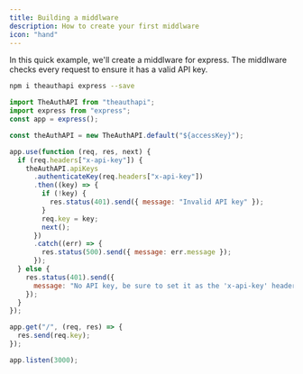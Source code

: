 ```yaml
---
title: Building a middlware
description: How to create your first middlware
icon: "hand"
---
```


In this quick example, we'll create a middlware for express. The middlware checks every request to ensure it has a valid API key.

```bash
npm i theauthapi express --save
```

```javascript
import TheAuthAPI from "theauthapi";
import express from "express";
const app = express();

const theAuthAPI = new TheAuthAPI.default("${accessKey}");

app.use(function (req, res, next) {
  if (req.headers["x-api-key"]) {
    theAuthAPI.apiKeys
      .authenticateKey(req.headers["x-api-key"])
      .then((key) => {
        if (!key) {
          res.status(401).send({ message: "Invalid API key" });
        }
        req.key = key;
        next();
      })
      .catch((err) => {
        res.status(500).send({ message: err.message });
      });
  } else {
    res.status(401).send({
      message: "No API key, be sure to set it as the 'x-api-key' header",
    });
  }
});

app.get("/", (req, res) => {
  res.send(req.key);
});

app.listen(3000);
```
